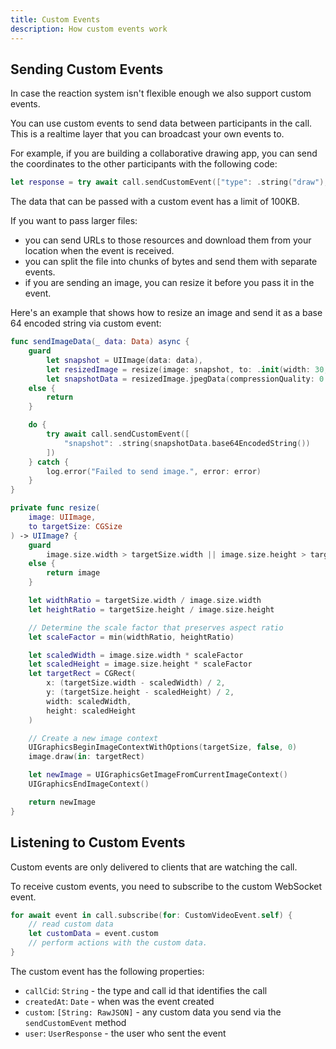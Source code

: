 ```yaml
---
title: Custom Events
description: How custom events work
---
```


## Sending Custom Events

In case the reaction system isn't flexible enough we also support custom events.

You can use custom events to send data between participants in the call. This is a realtime layer that you can broadcast your own events to.

For example, if you are building a collaborative drawing app, you can send the coordinates to the other participants with the following code:

```swift
let response = try await call.sendCustomEvent(["type": .string("draw"), "x": .number(10), "y": .number(20)])
```

The data that can be passed with a custom event has a limit of 100KB. 

If you want to pass larger files:
- you can send URLs to those resources and download them from your location when the event is received.
- you can split the file into chunks of bytes and send them with separate events.
- if you are sending an image, you can resize it before you pass it in the event.

Here's an example that shows how to resize an image and send it as a base 64 encoded string via custom event:

```swift
func sendImageData(_ data: Data) async {
    guard
        let snapshot = UIImage(data: data),
        let resizedImage = resize(image: snapshot, to: .init(width: 30, height: 30)),
        let snapshotData = resizedImage.jpegData(compressionQuality: 0.8)
    else {
        return
    }

    do {
        try await call.sendCustomEvent([
            "snapshot": .string(snapshotData.base64EncodedString())
        ])
    } catch {
        log.error("Failed to send image.", error: error)
    }
}

private func resize(
    image: UIImage,
    to targetSize: CGSize
) -> UIImage? {
    guard
        image.size.width > targetSize.width || image.size.height > targetSize.height
    else {
        return image
    }

    let widthRatio = targetSize.width / image.size.width
    let heightRatio = targetSize.height / image.size.height

    // Determine the scale factor that preserves aspect ratio
    let scaleFactor = min(widthRatio, heightRatio)

    let scaledWidth = image.size.width * scaleFactor
    let scaledHeight = image.size.height * scaleFactor
    let targetRect = CGRect(
        x: (targetSize.width - scaledWidth) / 2,
        y: (targetSize.height - scaledHeight) / 2,
        width: scaledWidth,
        height: scaledHeight
    )

    // Create a new image context
    UIGraphicsBeginImageContextWithOptions(targetSize, false, 0)
    image.draw(in: targetRect)

    let newImage = UIGraphicsGetImageFromCurrentImageContext()
    UIGraphicsEndImageContext()

    return newImage
}
```

## Listening to Custom Events

Custom events are only delivered to clients that are watching the call.

To receive custom events, you need to subscribe to the custom WebSocket event.

```swift
for await event in call.subscribe(for: CustomVideoEvent.self) {
    // read custom data
    let customData = event.custom
    // perform actions with the custom data.
}
```

The custom event has the following properties:

- `callCid`: `String` - the type and call id that identifies the call
- `createdAt`: `Date` - when was the event created
- `custom`: `[String: RawJSON]` - any custom data you send via the `sendCustomEvent` method
- `user`: `UserResponse` - the user who sent the event